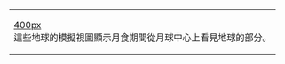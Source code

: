 {| class="wikitable" width="400"
|[[{{{{{{1}}}-imearth}}}|400px]]<BR>這些地球的模擬視圖顯示月食期間從月球中心上看見地球的部分。
|}<noinclude>[[Category:月食模板|{{PAGENAME}}]]</noinclude>